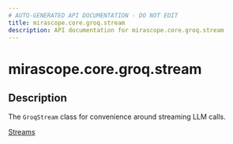 ```yaml
---
# AUTO-GENERATED API DOCUMENTATION - DO NOT EDIT
title: mirascope.core.groq.stream
description: API documentation for mirascope.core.groq.stream
---
```


# mirascope.core.groq.stream

<ApiType type="Module" />

## Description

The `GroqStream` class for convenience around streaming LLM calls.

<Info title="Usage">

[Streams](/docs/mirascope/learn/streams)

</Info>


